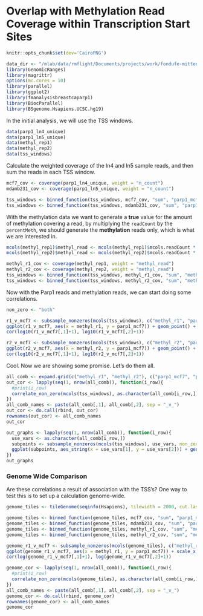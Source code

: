 <!--
% \VignetteEngine{knitr}
% \VignetteIndexEntry{fmanalysisbreastcaparp1: Methylation}
% \VignetteDepends{GenomicRanges, fmdatabreastcaparp1}
% \VignettePackage{fmanalysisbreastcaparp1}
-->

# Overlap with Methylation Read Coverage within Transcription Start Sites

```r
knitr::opts_chunk$set(dev='CairoPNG')
```

```r
data_dir <- "/mlab/data/rmflight/Documents/projects/work/fondufe-mittendorf_lab/parp1_data"
library(GenomicRanges)
library(magrittr)
options(mc.cores = 10)
library(parallel)
library(ggplot2)
library(fmanalysisbreastcaparp1)
library(BiocParallel)
library(BSgenome.Hsapiens.UCSC.hg19)
```

In the initial analysis, we will use the TSS windows. 

```r
data(parp1_ln4_unique)
data(parp1_ln5_unique)
data(methyl_rep1)
data(methyl_rep2)
data(tss_windows)
```

Calculate the weighted coverage of the ln4 and ln5 sample reads, and then sum the reads in each TSS window.

```r
mcf7_cov <- coverage(parp1_ln4_unique, weight = "n_count")
mdamb231_cov <- coverage(parp1_ln5_unique, weight = "n_count")

tss_windows <- binned_function(tss_windows, mcf7_cov, "sum", "parp1_mcf7")
tss_windows <- binned_function(tss_windows, mdamb231_cov, "sum", "parp1_mdamb231")
```

With the methylation data we want to generate a **true** value for the amount of methylation covering a read, by multiplying the `readCount` by the `percentMeth`, we should generate the **methylation** reads only, which is what we are interested in.

```r
mcols(methyl_rep1)$methyl_read <- mcols(methyl_rep1)$mcols.readCount * mcols(methyl_rep1)$mcols.percentMeth / 100
mcols(methyl_rep2)$methyl_read <- mcols(methyl_rep2)$mcols.readCount * mcols(methyl_rep2)$mcols.percentMeth / 100

methyl_r1_cov <- coverage(methyl_rep1, weight = "methyl_read")
methyl_r2_cov <- coverage(methyl_rep2, weight = "methyl_read")
tss_windows <- binned_function(tss_windows, methyl_r1_cov, "sum", "methyl_r1")
tss_windows <- binned_function(tss_windows, methyl_r2_cov, "sum", "methyl_r2")
```

Now with the Parp1 reads and methylation reads, we can start doing some correlations.


```r
non_zero <- "both"
```


```r
r1_v_mcf7 <- subsample_nonzeros(mcols(tss_windows), c("methyl_r1", "parp1_mcf7"), non_zero = non_zero, n_points = 10000)
ggplot(r1_v_mcf7, aes(x = methyl_r1, y = parp1_mcf7)) + geom_point() + scale_y_log10() + scale_x_log10()
cor(log10(r1_v_mcf7[,1]+1), log10(r1_v_mcf7[,2]+1))

r2_v_mcf7 <- subsample_nonzeros(mcols(tss_windows), c("methyl_r2", "parp1_mcf7"), non_zero = non_zero, n_points = 10000)
ggplot(r2_v_mcf7, aes(x = methyl_r2, y = parp1_mcf7)) + geom_point() + scale_y_log10() + scale_x_log10()
cor(log10(r2_v_mcf7[,1]+1), log10(r2_v_mcf7[,2]+1))
```

Cool. Now we are showing some promise. Let's do them all.

```r
all_comb <- expand.grid(c("methyl_r1", "methyl_r2"), c("parp1_mcf7", "parp1_mdamb231"), stringsAsFactors = FALSE)
out_cor <- lapply(seq(1, nrow(all_comb)), function(i_row){
  #print(i_row)
  correlate_non_zero(mcols(tss_windows), as.character(all_comb[i_row,]), log_transform = TRUE, non_zero = non_zero, test = TRUE)
})
all_comb_names <- paste(all_comb[,1], all_comb[,2], sep = "_v_")
out_cor <- do.call(rbind, out_cor)
rownames(out_cor) <- all_comb_names
out_cor
```

```r
out_graphs <- lapply(seq(1, nrow(all_comb)), function(i_row){
  use_vars <- as.character(all_comb[i_row,])
  subpoints <- subsample_nonzeros(mcols(tss_windows), use_vars, non_zero = non_zero, n_points = 10000)
  ggplot(subpoints, aes_string(x = use_vars[1], y = use_vars[2])) + geom_point() + scale_y_log10() + scale_x_log10()
})
out_graphs
```


### Genome Wide Comparison

Are these correlations a result of association with the TSS's? One way to test this is to set up a calculation genome-wide.

```r
genome_tiles <- tileGenome(seqinfo(Hsapiens), tilewidth = 2000, cut.last.tile.in.chrom = TRUE)

genome_tiles <- binned_function(genome_tiles, mcf7_cov, "sum", "parp1_mcf7")
genome_tiles <- binned_function(genome_tiles, mdamb231_cov, "sum", "parp1_mdamb231")
genome_tiles <- binned_function(genome_tiles, methyl_r1_cov, "sum", "methyl_r1")
genome_tiles <- binned_function(genome_tiles, methyl_r2_cov, "sum", "methyl_r2")
```


```r
genome_r1_v_mcf7 <- subsample_nonzeros(mcols(genome_tiles), c("methyl_r1", "parp1_mcf7"), non_zero = non_zero, n_points = 10000)
ggplot(genome_r1_v_mcf7, aes(x = methyl_r1, y = parp1_mcf7)) + scale_x_log10() + scale_y_log10() + geom_point()
cor(log(genome_r1_v_mcf7[,1]+1), log(genome_r1_v_mcf7[,2]+1))
```

```r
genome_cor <- lapply(seq(1, nrow(all_comb)), function(i_row){
  #print(i_row)
  correlate_non_zero(mcols(genome_tiles), as.character(all_comb[i_row,]), log_transform = TRUE, non_zero = non_zero, test = TRUE)
})
all_comb_names <- paste(all_comb[,1], all_comb[,2], sep = "_v_")
genome_cor <- do.call(rbind, genome_cor)
rownames(genome_cor) <- all_comb_names
genome_cor
```


